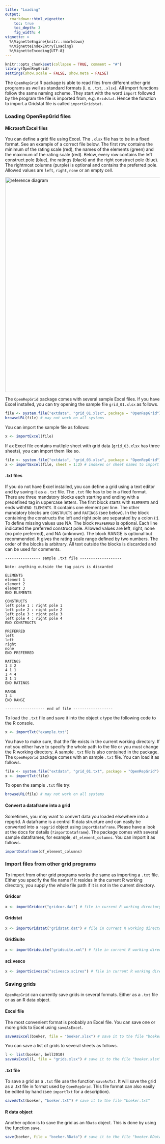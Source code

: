 ```yaml
---
title: "Loading"
output: 
  rmarkdown::html_vignette:
    toc: true
    toc_depth: 3
    fig_width: 4
vignette: >
  %\VignetteEngine{knitr::rmarkdown}
  %\VignetteIndexEntry{Loading}
  %\VignetteEncoding{UTF-8}
---
```


```r
knitr::opts_chunk$set(collapse = TRUE, comment = "#")
library(OpenRepGrid)
settings(show.scale = FALSE, show.meta = FALSE)
```


The `OpenRepGrid` R package is able to read files from different other grid programs as well as standard formats (i. e. `.txt`, `.xlsx`). All import functions follow the same naming scheme. They start with the word `import` followed by the program the file is imported from, e.g. `Gridstat`. Hence the function to import a Gridstat file is called `importGridstat`.

### Loading OpenRepGrid files

#### Microsoft Excel files

You can define a grid file using Excel. The `.xlsx` file has to be in a fixed format. See an example of a correct file below. The first row contains the minimum of the rating scale (red), the names of the elements (green) and the maximum of the rating scale (red). Below, every row contains the left construct pole (blue), the ratings (black) and the right construct pole (blue). The rightmost columns (purple) is optional and contains the preferred pole. Allowed values are 
`left`, `right`, `none` or an empty cell.

<img src="images/excel3.png" width="700px" alt="reference diagram" />

The `OpenRepGrid` package comes with several sample Excel files. If you have Excel installed, you can try opening the sample file `grid_01.xlsx` as follows.

```r
file <- system.file("extdata", "grid_01.xlsx", package = "OpenRepGrid") # path to sample file
browseURL(file) # may not work on all systems
```

You can import the sample file as follows:

```r
x <- importExcel(file)
```

If ax Excel file contains mutliple sheet with grid data (`grid_03.xlsx` has three sheets), you can import them like so.

```r
file <- system.file("extdata", "grid_03.xlsx", package = "OpenRepGrid") # path to sample file
x <- importExcel(file, sheet = 1:3) # indexes or sheet names to import
```

#### .txt files

If you do not have Excel installed, you can define a grid using a text editor and by saving it as a
`.txt` file. The `.txt` file has to be in a fixed format. There are three mandatory blocks each starting and ending
with a predefined tag in uppercase letters. The first block starts with `ELEMENTS` and ends with` ⁠END ELEMENTS`⁠. It
contains one element per line. The other mandatory blocks are `CONSTRUCTS` and `RATINGS` (see below). In the block
containing the constructs the left and right pole are separated by a colon (:). To define missing values use NA. The
block `PREFERRED` is optional. Each line indicated the preferred construct pole. Allowed values are left, right, none (no
pole preferred), and NA (unknown). The block RANGE is optional but recommended. It gives the rating scale range defined
by two numbers. The order of the blocks is arbitrary. All text outside the blocks is discarded and can be used for
comments.

    ---------------- sample .txt file -------------------

    Note: anything outside the tag pairs is discarded

    ELEMENTS
    element 1
    element 2
    element 3
    END ELEMENTS
    
    CONSTRUCTS
    left pole 1 : right pole 1
    left pole 2 : right pole 2
    left pole 3 : right pole 3
    left pole 4 : right pole 4
    END CONSTRUCTS
    
    PREFERRED
    left
    left
    right
    none
    END PREFERRED
    
    RATINGS
    1 3 2
    4 1 1
    1 4 4
    3 1 1
    END RATINGS
    
    RANGE
    1 4
    END RANGE
    
    ------------------ end of file ------------------

To load the `.txt` file and save it into the object `x` type the following code to the R console.

```r
x <- importTxt("example.txt")
```

You have to make sure, that the file exists in the current working directory. If not you either have to specify the whole path to the file or you must change the R working directory. A sample `.txt` file is also contained in the package. The `OpenRepGrid` package comes with an sample `.txt` file. You can load it as follows.

```r
file <- system.file("extdata", "grid_01.txt", package = "OpenRepGrid")
x <- importTxt(file)
```

To open the sample `.txt` file try:

```r
browseURL(file) # may not work on all systems
```

#### Convert a dataframe into a grid

Sometimes, you may want to convert data you loaded elsewhere into a repgrid. A dataframe is a central R data structure and 
can easily be converted into a `repgrid` object using `importDataframe`. Please have a look at the docs for details (`?importDataframe`). The 
package comes with several sample dataframes, for example, `df_element_columns`. You can import it as follows.

```r
importDataframe(df_element_columns)
```


### Import files from other grid programs

To import from other grid programs works the same as importing a `.txt` file. Either you specify the file name if it resides in the current R working directory, you supply the whole file path if it is not in the current directory.

#### Gridcor

```r
x <- importGridcor("gridcor.dat") # file in current R working directory
```


#### Gridstat
 
```r
x <- importGridstat("gridstat.dat") # file in current R working directory
```


#### GridSuite

```r
x <- importGridsuite("gridsuite.xml") # file in current R working directory
```


#### sci:vesco

```r
x <- importScivesco("scivesco.scires") # file in current R working directory
```


### Saving grids

`OpenRepGrid` can currently save grids in several formats. Either as a `.txt` file or as an R data object.

#### Excel file

The most convenient format is probably an Excel file. You can save one or more grids to Excel using `saveAsExcel`.

```r
saveAsExcel(boeker, file = "boeker.xlsx") # save it to the file "boeker.xlsx"
```

You can save a list of grids to several sheets as follows.

```r
l <- list(boeker, bell2010)
saveAsExcel(l, file = "grids.xlsx") # save it to the file "boeker.xlsx"
```

#### .txt file

To save a grid as a `.txt` file use the function `saveAsTxt`. It will save the grid as a .txt file in format used by `OpenRepGrid`. This file format can also easily be edited by hand (see `importTxt` for a description).

```r
saveAsTxt(boeker, "boeker.txt") # save it to the file "boeker.txt"
```


#### R data object

Another option is to save the grid as an `RData` object. This is done by using the function `save`.

```r
save(boeker, file = "boeker.RData") # save it to the file "boeker.RData"
```
